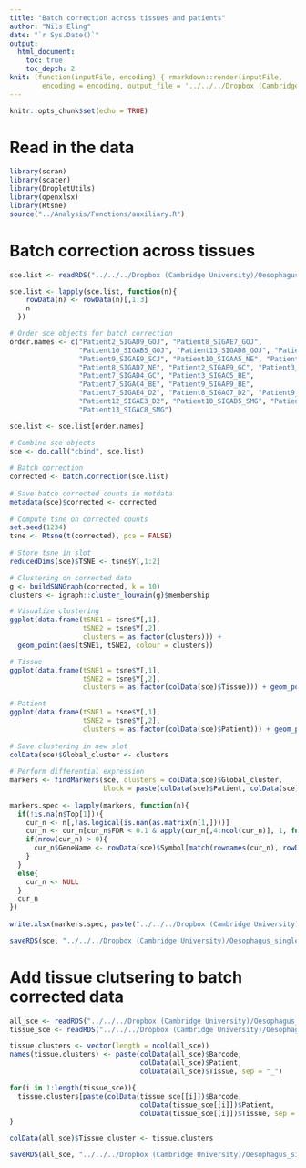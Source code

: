```yaml
---
title: "Batch correction across tissues and patients"
author: "Nils Eling"
date: "`r Sys.Date()`"
output: 
  html_document:
    toc: true
    toc_depth: 2
knit: (function(inputFile, encoding) { rmarkdown::render(inputFile, 
        encoding = encoding, output_file = '../../../Dropbox (Cambridge University)/Oesophagus_single_cell/Results/Reports/Full_data_batch_correction.html') })
---
```


```r
knitr::opts_chunk$set(echo = TRUE)
```

# Read in the data

```r
library(scran)
library(scater)
library(DropletUtils)
library(openxlsx)
library(Rtsne)
source("../Analysis/Functions/auxiliary.R")
```

# Batch correction across tissues

```r
sce.list <- readRDS("../../../Dropbox (Cambridge University)/Oesophagus_single_cell/High_quality_sce.rds")

sce.list <- lapply(sce.list, function(n){
    rowData(n) <- rowData(n)[,1:3]
    n
  })

# Order sce objects for batch correction
order.names <- c("Patient2_SIGAD9_GOJ", "Patient8_SIGAE7_GOJ", 
                 "Patient10_SIGAB5_GOJ", "Patient13_SIGAD8_GOJ", "Patient3_SIGAB5_SCJ", "Patient7_SIGAB4_SCJ", 
                 "Patient9_SIGAE9_SCJ", "Patient10_SIGAA5_NE", "Patient2_SIGAC9_NE", "Patient7_SIGAA4_NE",
                 "Patient8_SIGAD7_NE", "Patient2_SIGAE9_GC", "Patient3_SIGAD5_GC", "Patient13_SIGAE8_GC",
                 "Patient7_SIGAD4_GC", "Patient3_SIGAC5_BE",
                 "Patient7_SIGAC4_BE", "Patient9_SIGAF9_BE",
                 "Patient7_SIGAE4_D2", "Patient8_SIGAG7_D2", "Patient9_SIGAH9_D2",
                 "Patient12_SIGAE3_D2", "Patient10_SIGAD5_SMG", "Patient11_SIGAA4_SMG",
                 "Patient13_SIGAC8_SMG")

sce.list <- sce.list[order.names]

# Combine sce objects
sce <- do.call("cbind", sce.list)
  
# Batch correction
corrected <- batch.correction(sce.list)
  
# Save batch corrected counts in metdata
metadata(sce)$corrected <- corrected
  
# Compute tsne on corrected counts
set.seed(1234)
tsne <- Rtsne(t(corrected), pca = FALSE)
  
# Store tsne in slot
reducedDims(sce)$TSNE <- tsne$Y[,1:2]

# Clustering on corrected data
g <- buildSNNGraph(corrected, k = 10)
clusters <- igraph::cluster_louvain(g)$membership

# Visualize clustering
ggplot(data.frame(tSNE1 = tsne$Y[,1],
                  tSNE2 = tsne$Y[,2],
                  clusters = as.factor(clusters))) + 
  geom_point(aes(tSNE1, tSNE2, colour = clusters))

# Tissue
ggplot(data.frame(tSNE1 = tsne$Y[,1],
                  tSNE2 = tsne$Y[,2],
                  clusters = as.factor(colData(sce)$Tissue))) + geom_point(aes(tSNE1, tSNE2, colour = clusters))

# Patient
ggplot(data.frame(tSNE1 = tsne$Y[,1],
                  tSNE2 = tsne$Y[,2],
                  clusters = as.factor(colData(sce)$Patient))) + geom_point(aes(tSNE1, tSNE2, colour = clusters))
  
# Save clustering in new slot
colData(sce)$Global_cluster <- clusters
  
# Perform differential expression
markers <- findMarkers(sce, clusters = colData(sce)$Global_cluster, 
                       block = paste(colData(sce)$Patient, colData(sce)$Tissue, sep = "_"))
  
markers.spec <- lapply(markers, function(n){
  if(!is.na(n$Top[1])){
    cur_n <- n[,!as.logical(is.nan(as.matrix(n[1,])))]
    cur_n <- cur_n[cur_n$FDR < 0.1 & apply(cur_n[,4:ncol(cur_n)], 1, function(x){sum(x > 0)}) == ncol(cur_n) - 3,]
    if(nrow(cur_n) > 0){
      cur_n$GeneName <- rowData(sce)$Symbol[match(rownames(cur_n), rowData(sce)$ID)]
    }
  }
  else{
    cur_n <- NULL
  }
  cur_n
})
  
write.xlsx(markers.spec, paste("../../../Dropbox (Cambridge University)/Oesophagus_single_cell/Results/Marker_genes/Global/Marker_genes.xlsx", sep = ""))

saveRDS(sce, "../../../Dropbox (Cambridge University)/Oesophagus_single_cell/All_corrected_sce.rds")
```

# Add tissue clutsering to batch corrected data

```r
all_sce <- readRDS("../../../Dropbox (Cambridge University)/Oesophagus_single_cell/All_corrected_sce.rds")
tissue_sce <- readRDS("../../../Dropbox (Cambridge University)/Oesophagus_single_cell/Tissue_sce.rds")

tissue.clusters <- vector(length = ncol(all_sce))
names(tissue.clusters) <- paste(colData(all_sce)$Barcode, 
                                colData(all_sce)$Patient,
                                colData(all_sce)$Tissue, sep = "_")

for(i in 1:length(tissue_sce)){
  tissue.clusters[paste(colData(tissue_sce[[i]])$Barcode, 
                                colData(tissue_sce[[i]])$Patient,
                                colData(tissue_sce[[i]])$Tissue, sep = "_")] <- colData(tissue_sce[[i]])$Tissue_cluster
}

colData(all_sce)$Tissue_cluster <- tissue.clusters

saveRDS(all_sce, "../../../Dropbox (Cambridge University)/Oesophagus_single_cell/All_corrected_sce.rds")
```

